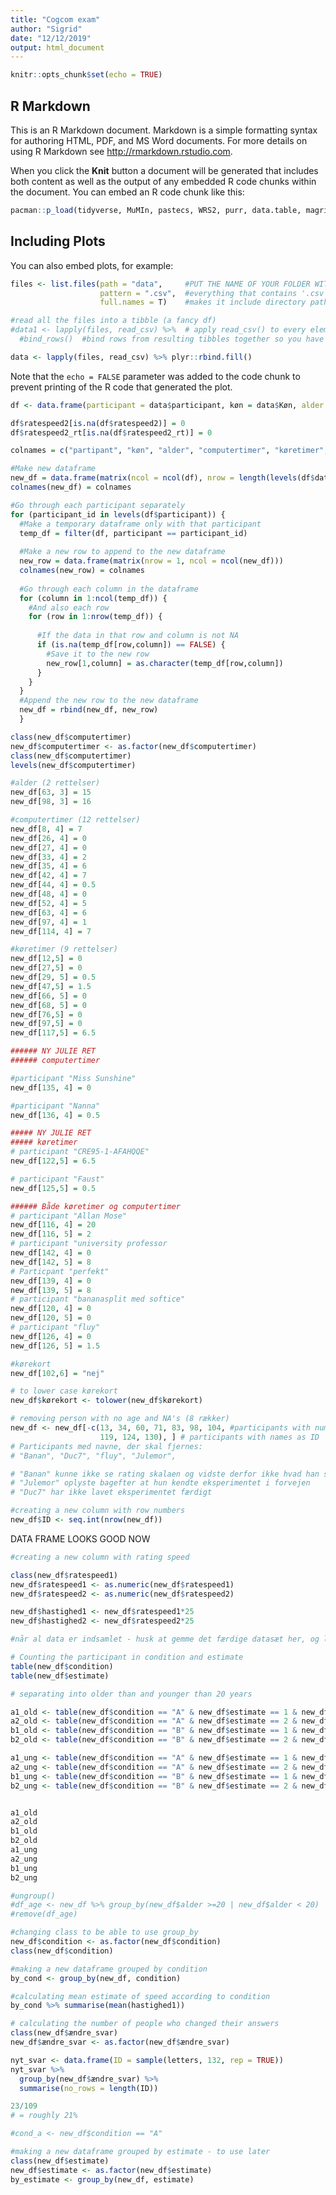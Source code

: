 ```yaml
---
title: "Cogcom exam"
author: "Sigrid"
date: "12/12/2019"
output: html_document
---
```


```r
knitr::opts_chunk$set(echo = TRUE)
```

## R Markdown

This is an R Markdown document. Markdown is a simple formatting syntax for authoring HTML, PDF, and MS Word documents. For more details on using R Markdown see <http://rmarkdown.rstudio.com>.

When you click the **Knit** button a document will be generated that includes both content as well as the output of any embedded R code chunks within the document. You can embed an R code chunk like this:

```r
pacman::p_load(tidyverse, MuMIn, pastecs, WRS2, purr, data.table, magrittr, dplyr)
```

## Including Plots

You can also embed plots, for example:

```r

files <- list.files(path = "data",     #PUT THE NAME OF YOUR FOLDER WITH DATA in the quotes, it also might need '/' in the end, experiment with it :)
                    pattern = ".csv",  #everything that contains '.csv' in its name will be listed
                    full.names = T)    #makes it include directory path, so instead of 'logfile_1.csv' it will be 'data/logfile_1.csv')

#read all the files into a tibble (a fancy df)
#data1 <- lapply(files, read_csv) %>%  # apply read_csv() to every element in files list and send the resulting tibbles to the next line
  #bind_rows()  #bind rows from resulting tibbles together so you have one dataset with all of your data

data <- lapply(files, read_csv) %>% plyr::rbind.fill()

```

Note that the `echo = FALSE` parameter was added to the code chunk to prevent printing of the R code that generated the plot.

```r

df <- data.frame(participant = data$participant, køn = data$Køn, alder = data$Alder, computertimer = data$`Hvor mange timer computer/xbox/andet spiller De om ugen?`, køretimer = data$`Hvor mange timer om ugen kører De cirka?`, kørekort = data$`Har De kørekort? (ja/nej)`, condition = data$Condition, estimate = data$Estimate, date = data$date, ratespeed1 = data$ratespeed1.response, ratespeed1_rt = data$ratespeed1.rt, ændre_svar = data$key_resp_4.keys, ændre_svar_rt = data$key_resp_4.rt, ratespeed2 = data$ratespeed2.response, ratespeed2_rt = data$ratespeed2.rt, glasskår = data$key_resp_3.keys, glasskår_rt = data$key_resp_3.rt)

df$ratespeed2[is.na(df$ratespeed2)] = 0
df$ratespeed2_rt[is.na(df$ratespeed2_rt)] = 0

colnames = c("partipant", "køn", "alder", "computertimer", "køretimer", "kørekort", "condition", "estimate", "date", "ratespeed1", "ratespeed1_rt", "ændre_svar", "ændre_svar_rt", "ratespeed2", "ratespeed2_rt", "glasskår", "glasskår_rt")

#Make new dataframe
new_df = data.frame(matrix(ncol = ncol(df), nrow = length(levels(df$data.participant))))
colnames(new_df) = colnames

#Go through each participant separately
for (participant_id in levels(df$participant)) {
  #Make a temporary dataframe only with that participant
  temp_df = filter(df, participant == participant_id)
  
  #Make a new row to append to the new dataframe
  new_row = data.frame(matrix(nrow = 1, ncol = ncol(new_df)))
  colnames(new_row) = colnames
  
  #Go through each column in the dataframe
  for (column in 1:ncol(temp_df)) {
    #And also each row
    for (row in 1:nrow(temp_df)) {
      
      #If the data in that row and column is not NA
      if (is.na(temp_df[row,column]) == FALSE) {
        #Save it to the new row
        new_row[1,column] = as.character(temp_df[row,column])
      }
    }
  }
  #Append the new row to the new dataframe
  new_df = rbind(new_df, new_row)
  }

```

```r

class(new_df$computertimer)
new_df$computertimer <- as.factor(new_df$computertimer)
class(new_df$computertimer)
levels(new_df$computertimer)

#alder (2 rettelser)
new_df[63, 3] = 15
new_df[98, 3] = 16

#computertimer (12 rettelser)
new_df[8, 4] = 7
new_df[26, 4] = 0
new_df[27, 4] = 0
new_df[33, 4] = 2
new_df[35, 4] = 6
new_df[42, 4] = 7
new_df[44, 4] = 0.5
new_df[48, 4] = 0
new_df[52, 4] = 5
new_df[63, 4] = 6
new_df[97, 4] = 1
new_df[114, 4] = 7

#køretimer (9 rettelser)
new_df[12,5] = 0 
new_df[27,5] = 0
new_df[29, 5] = 0.5
new_df[47,5] = 1.5
new_df[66, 5] = 0
new_df[68, 5] = 0
new_df[76,5] = 0
new_df[97,5] = 0
new_df[117,5] = 6.5

###### NY JULIE RET 
###### computertimer

#participant "Miss Sunshine"
new_df[135, 4] = 0

#participant "Nanna"
new_df[136, 4] = 0.5

##### NY JULIE RET
##### køretimer
# participant "CRE95-1-AFAHQQE"
new_df[122,5] = 6.5

# participant "Faust"
new_df[125,5] = 0.5

###### Både køretimer og computertimer
# participant "Allan Mose"
new_df[116, 4] = 20
new_df[116, 5] = 2
# participant "university professor
new_df[142, 4] = 0
new_df[142, 5] = 8
# Particpant "perfekt"
new_df[139, 4] = 0
new_df[139, 5] = 8
# participant "bananasplit med softice"
new_df[120, 4] = 0
new_df[120, 5] = 0
# participant "fluy"
new_df[126, 4] = 0
new_df[126, 5] = 1.5

#kørekort
new_df[102,6] = "nej"

# to lower case kørekort
new_df$kørekort <- tolower(new_df$kørekort)

# removing person with no age and NA's (8 rækker)
new_df <- new_df[-c(13, 34, 60, 71, 83, 98, 104, #participants with numbers as ID
                    119, 124, 130), ] # participants with names as ID
# Participants med navne, der skal fjernes: 
# "Banan", "Duc7", "fluy", "Julemor", 

# "Banan" kunne ikke se rating skalaen og vidste derfor ikke hvad han selv svarede
# "Julemor" oplyste bagefter at hun kendte eksperimentet i forvejen
# "Duc7" har ikke lavet eksperimentet færdigt

#creating a new column with row numbers
new_df$ID <- seq.int(nrow(new_df))

```

DATA FRAME LOOKS GOOD NOW

```r

#creating a new column with rating speed

class(new_df$ratespeed1)
new_df$ratespeed1 <- as.numeric(new_df$ratespeed1)
new_df$ratespeed2 <- as.numeric(new_df$ratespeed2)

new_df$hastighed1 <- new_df$ratespeed1*25
new_df$hastighed2 <- new_df$ratespeed2*25


```

```r

#når al data er indsamlet - husk at gemme det færdige datasæt her, og loade det igen - evt lav et nyt r-markdown? 

```


```r

# Counting the participant in condition and estimate
table(new_df$condition)
table(new_df$estimate)

# separating into older than and younger than 20 years

a1_old <- table(new_df$condition == "A" & new_df$estimate == 1 & new_df$alder >= 20)
a2_old <- table(new_df$condition == "A" & new_df$estimate == 2 & new_df$alder >= 20)
b1_old <- table(new_df$condition == "B" & new_df$estimate == 1 & new_df$alder >= 20)
b2_old <- table(new_df$condition == "B" & new_df$estimate == 2 & new_df$alder >= 20)

a1_ung <- table(new_df$condition == "A" & new_df$estimate == 1 & new_df$alder < 20)
a2_ung <- table(new_df$condition == "A" & new_df$estimate == 2 & new_df$alder < 20)
b1_ung <- table(new_df$condition == "B" & new_df$estimate == 1 & new_df$alder < 20)
b2_ung <- table(new_df$condition == "B" & new_df$estimate == 2 & new_df$alder < 20)


a1_old
a2_old
b1_old
b2_old
a1_ung
a2_ung
b1_ung
b2_ung

#ungroup()
#df_age <- new_df %>% group_by(new_df$alder >=20 | new_df$alder < 20)
#remove(df_age)

```

```r

#changing class to be able to use group_by
new_df$condition <- as.factor(new_df$condition)
class(new_df$condition)

#making a new dataframe grouped by condition
by_cond <- group_by(new_df, condition)

#calculating mean estimate of speed according to condition
by_cond %>% summarise(mean(hastighed1))

# calculating the number of people who changed their answers
class(new_df$ændre_svar)
new_df$ændre_svar <- as.factor(new_df$ændre_svar)

nyt_svar <- data.frame(ID = sample(letters, 132, rep = TRUE))
nyt_svar %>% 
  group_by(new_df$ændre_svar) %>% 
  summarise(no_rows = length(ID))

23/109 
# = roughly 21%

#cond_a <- new_df$condition == "A"

#making a new dataframe grouped by estimate - to use later
class(new_df$estimate)
new_df$estimate <- as.factor(new_df$estimate)
by_estimate <- group_by(new_df, estimate)


```

